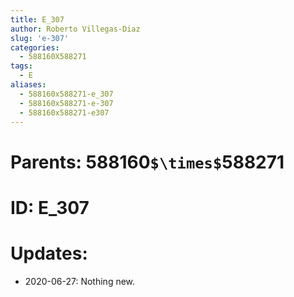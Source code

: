 ```yaml
---
title: E_307
author: Roberto Villegas-Diaz
slug: 'e-307'
categories:
  - 588160X588271
tags:
  - E
aliases:
  - 588160x588271-e_307
  - 588160x588271-e-307
  - 588160x588271-e307
---
```


# **Parents**: 588160`$\times$`588271
# **ID**: E_307
# **Updates**: 
 - 2020-06-27: Nothing new.
